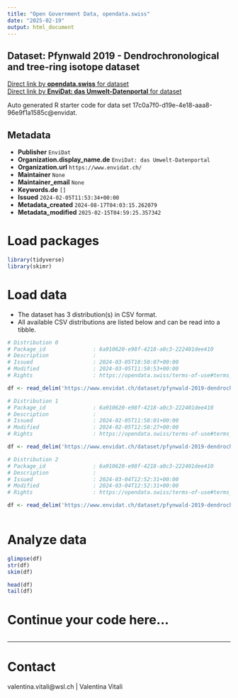 ```yaml
---
title: "Open Government Data, opendata.swiss"
date: "2025-02-19"
output: html_document
---
```


## Dataset: Pfynwald 2019 - Dendrochronological and tree-ring isotope dataset



[Direct link by **opendata.swiss** for dataset](https://opendata.swiss/de/dataset/pfynwald-2019-dendrochronological-and-tree-ring-isotope-dataset)<br>
[Direct link by **EnviDat: das Umwelt-Datenportal** for dataset](https://www.envidat.ch/#/metadata/pfynwald-2019-dendrochronological-and-tree-ring-isotope-dataset)

Auto generated R starter code for data set 17c0a7f0-d19e-4e18-aaa8-96e9f1a1585c@envidat.

## Metadata

- **Publisher** `EnviDat`
- **Organization.display_name.de** `EnviDat: das Umwelt-Datenportal`
- **Organization.url** `https://www.envidat.ch/`
- **Maintainer** `None`
- **Maintainer_email** `None`
- **Keywords.de** `[]`
- **Issued** `2024-02-05T11:53:34+00:00`
- **Metadata_created** `2024-08-17T04:03:15.262079`
- **Metadata_modified** `2025-02-15T04:59:25.357342`


# Load packages

```r

library(tidyverse)
library(skimr)

```

# Load data

-   The dataset has 3 distribution(s) in CSV format.
-   All available CSV distributions are listed below and can be read into a tibble.

```r

# Distribution 0
# Package_id               : 6a910620-e98f-4218-a0c3-222401dee410
# Description              : 
# Issued                   : 2024-03-05T10:50:07+00:00
# Modified                 : 2024-03-05T11:50:53+00:00
# Rights                   : https://opendata.swiss/terms-of-use#terms_by

df <- read_delim('https://www.envidat.ch/dataset/pfynwald-2019-dendrochronological-and-tree-ring-isotope-dataset/resource/14910e94-cf63-44dc-9539-aabade0801a0')

# Distribution 1
# Package_id               : 6a910620-e98f-4218-a0c3-222401dee410
# Description              : 
# Issued                   : 2024-02-05T11:58:01+00:00
# Modified                 : 2024-02-05T12:58:27+00:00
# Rights                   : https://opendata.swiss/terms-of-use#terms_by

df <- read_delim('https://www.envidat.ch/dataset/pfynwald-2019-dendrochronological-and-tree-ring-isotope-dataset/resource/a64e928b-b690-4a5a-8c26-afcacff9d5bc')

# Distribution 2
# Package_id               : 6a910620-e98f-4218-a0c3-222401dee410
# Description              : 
# Issued                   : 2024-03-04T12:52:31+00:00
# Modified                 : 2024-03-04T12:52:31+00:00
# Rights                   : https://opendata.swiss/terms-of-use#terms_by

df <- read_delim('https://www.envidat.ch/dataset/pfynwald-2019-dendrochronological-and-tree-ring-isotope-dataset/resource/fc48bd90-0a2e-4c70-a822-0e93e88ea7ad')



```

# Analyze data

```r

glimpse(df)
str(df)
skim(df)

head(df)
tail(df)

```

# Continue your code here...

```r

```

------------------------------------------------------------------------

# Contact

valentina.vitali@wsl.ch | Valentina Vitali

